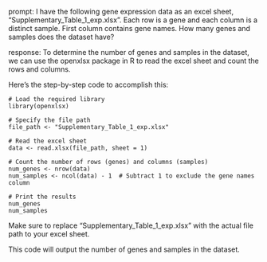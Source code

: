 prompt:
I have the following gene expression data as an excel sheet,  "Supplementary_Table_1_exp.xlsx". Each row is a gene and each column is a distinct sample. First column contains gene names. How many genes and samples does the dataset have?

response:
To determine the number of genes and samples in the dataset, we can use the openxlsx package in R to read the excel sheet and count the rows and columns.

Here's the step-by-step code to accomplish this:

```
# Load the required library
library(openxlsx)

# Specify the file path
file_path <- "Supplementary_Table_1_exp.xlsx"

# Read the excel sheet
data <- read.xlsx(file_path, sheet = 1)

# Count the number of rows (genes) and columns (samples)
num_genes <- nrow(data)
num_samples <- ncol(data) - 1  # Subtract 1 to exclude the gene names column

# Print the results
num_genes
num_samples
```

Make sure to replace "Supplementary_Table_1_exp.xlsx" with the actual file path to your excel sheet.

This code will output the number of genes and samples in the dataset.
